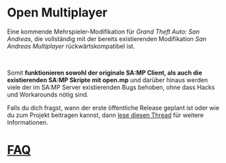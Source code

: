 # Open Multiplayer

Eine kommende Mehrspieler-Modifikation für _Grand Theft Auto: San Andreas_, die vollständig mit der bereits existierenden Modifikation _San Andreas Multiplayer_ rückwärtskompatibel ist.

<br />

Somit **funktionieren sowohl der originale SA:MP Client, als auch die existierenden SA:MP Skripte mit open.mp** und darüber hinaus werden viele der im SA:MP Server existierenden Bugs behoben, ohne dass Hacks und Workarounds nötig sind.

Falls du dich fragst, wann der erste öffentliche Release geplant ist oder wie du zum Projekt beitragen kannst, dann [lese diesen Thread](https://www.burgershot.gg/showthread.php?tid=99) für weitere Informationen.

# [FAQ](/faq)
